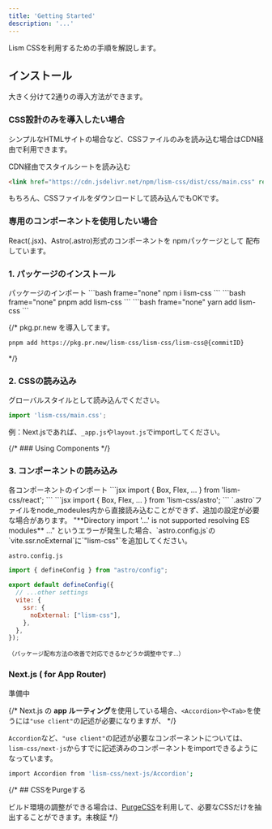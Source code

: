 ```yaml
---
title: 'Getting Started'
description: '...'
---
```



Lism CSSを利用するための手順を解説します。


## インストール

大きく分けて2通りの導入方法ができます。

### CSS設計のみを導入したい場合

シンプルなHTMLサイトの場合など、CSSファイルのみを読み込む場合はCDN経由で利用できます。


<PreviewTitle>CDN経由でスタイルシートを読み込む</PreviewTitle>
```html
<link href="https://cdn.jsdelivr.net/npm/lism-css/dist/css/main.css" rel="stylesheet" />
```

もちろん、CSSファイルをダウンロードして読み込んでもOKです。


### 専用のコンポーネントを使用したい場合

React(.jsx)、Astro(.astro)形式のコンポーネントを npmパッケージとして 配布しています。

### 1. パッケージのインストール

<Preview>
	<PreviewTitle>パッケージのインポート</PreviewTitle>
	<PreviewCode slot='tab' label='npm'>
	```bash frame="none"
	npm i lism-css
	```
	</PreviewCode>
	<PreviewCode slot='tab' label='pnpm'>
	```bash frame="none"
	pnpm add lism-css
	```
	</PreviewCode>
	<PreviewCode slot='tab' label='yarn'>
	```bash frame="none"
	yarn add lism-css
	```
	</PreviewCode>
</Preview>



{/* <Note title='最新版mainブランチのテスト'>
pkg.pr.new を導入してます。

```zsh frame="none"
pnpm add https://pkg.pr.new/lism-css/lism-css/lism-css@{commitID}
```
</Note> */}



### 2. CSSの読み込み

<PreviewTitle>グローバルスタイルとして読み込んでください。</PreviewTitle>
```js
import 'lism-css/main.css';
```

例：Next.jsであれば、`_app.js`や`layout.js`でimportしてください。


{/* ### Using Components */}
### 3. コンポーネントの読み込み

<Preview>
<PreviewTitle>各コンポーネントのインポート</PreviewTitle>
<PreviewCode slot='tab' label='.jsx'>
```jsx
import { Box, Flex, ... } from 'lism-css/react';
```
</PreviewCode>
<PreviewCode slot='tab' label='.astro'>
```jsx
import { Box, Flex, ... } from 'lism-css/astro';
```
</PreviewCode>
</Preview>



<Note title='.astroを読み込む場合の注意点' type='warning'>
`.astro`ファイルをnode_modeules内から直接読み込むことができず、追加の設定が必要な場合があります。  
"**Directory import '...' is not supported resolving ES modules** ..." というエラーが発生した場合、`astro.config.js`の`vite.ssr.noExternal`に`"lism-css"`を追加してください。

<PreviewTitle>`astro.config.js`</PreviewTitle>
```js
import { defineConfig } from "astro/config";

export default defineConfig({
  // ...other settings 
  vite: {
    ssr: {
      noExternal: ["lism-css"],
    },
  },
});
```

 
<small>（パッケージ配布方法の改善で対応できるかどうか調整中です...）</small>
</Note>



### Next.js ( for App Router)


<MemoBadge>準備中</MemoBadge>

{/* Next.js の **app ルーティング**を使用している場合、`<Accordion>`や`<Tab>`を使うには`"use client"`の記述が必要になりますが、 */}


`Accordion`など、`"use client"`の記述が必要なコンポーネントについては、`lism-css/next-js`からすでに記述済みのコンポーネントをimportできるようになっています。


```bash frame="none" filename="Add package"
import Accordion from 'lism-css/next-js/Accordion';
```


{/* ## CSSをPurgeする

ビルド環境の調整ができる場合は、[PurgeCSS](https://purgecss.com/)を利用して、必要なCSSだけを抽出することができます。<MemoBadge>未検証</MemoBadge> */}
